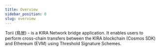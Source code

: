 ```yaml
---
title: Overview
sidebar_position: 0
slug: overview
---
```





Torii (鳥居) - is a KIRA Network bridge application. It enables users to perform cross-chain transfers between the KIRA blockchain (Cosmos SDK) and Ethereum (EVM) using Threshold Signature Schemes.

